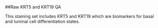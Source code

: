 ##Raw KRT5 and KRT19 QA

This staining set includes KRT5 and KRT19 which are biomarkers for basal and luminal cell differentiation states.